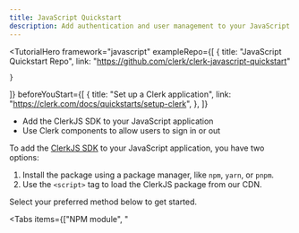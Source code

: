 ```yaml
---
title: JavaScript Quickstart
description: Add authentication and user management to your JavaScript app with Clerk.
---
```


<TutorialHero
  framework="javascript"
  exampleRepo={[
    {
      title: "JavaScript Quickstart Repo",
      link: "https://github.com/clerk/clerk-javascript-quickstart"

    }
  ]}
  beforeYouStart={[
    {
      title: "Set up a Clerk application",
      link: "https://clerk.com/docs/quickstarts/setup-clerk",
    },
  ]}
>

- Add the ClerkJS SDK to your JavaScript application
- Use Clerk components to allow users to sign in or out

</TutorialHero>

To add the [ClerkJS SDK](/docs/references/javascript/overview) to your JavaScript application, you have two options:

1. Install the package using a package manager, like `npm`, `yarn`, or `pnpm`.
2. Use the `<script>` tag to load the ClerkJS package from our CDN.

Select your preferred method below to get started.

<Tabs items={["NPM module", "<script>"]}>
  {/* NPM module tab */}
  <Tab>
    <Steps>
      ### Install `@clerk/clerk-js`

      You'll need to use a bundler like [Vite](https://vitejs.dev/) or [Webpack](https://webpack.js.org/) to use this method.

      At the root of your project, install the ClerkJS package using your package manager of choice:

      <CodeBlockTabs type="installer" options={["npm", "yarn", "pnpm"]}>
        ```bash filename="terminal"
        npm install @clerk/clerk-js
        ```

        ```bash filename="terminal"
        yarn add @clerk/clerk-js
        ```

        ```bash filename="terminal"
        pnpm add @clerk/clerk-js
        ```
      </CodeBlockTabs>

      ### Set environment keys

      1. If you don't have an `.env.local` file in the root directory of your Next.js project, create one now.
      2. Find your **Publishable Key** and **Frontend API URL**. If you're signed into Clerk, the `.env.local` snippet below will contain your keys. Otherwise:
        - Navigate to your [Clerk Dashboard](https://dashboard.clerk.com/last-active?path=api-keys).
        - Select your application, then select **🔑 API Keys** in the sidebar menu.
        - In the **Quick Copy** section, copy your **Publishable Key**.
        - Scroll down and select the **Advanced** dropdown to copy your **Frontend API URL**.
      3. Add your keys to your `.env.local` file.

      The final result should look as follows:

      <InjectKeys>

      ```sh filename=".env.local"
      REACT_APP_CLERK_PUBLISHABLE_KEY={{pub_key}}
      CLERK_FRONTEND_API_URL=[your-domain].clerk.accounts.dev
      ```

      </InjectKeys>

      ### Setup the Clerk class

      In your JavaScript file, import the `Clerk` class and instantiate it with your **Publishable key**. Then, call the `load()` method to initialize ClerkJS.

      <InjectKeys>

      ```js filename="index.ts"
      import Clerk from '@clerk/clerk-js';

      const clerkPublishableKey = `{{pub_key}}`;
      const clerk = new Clerk(clerkPublishableKey);
      await clerk.load({
        // Set load options here...
      });
      ```

      </InjectKeys>

      <Callout type="info">
        Calling the `load()` method initializes ClerkJS. For more information on the `load()` method and what options you can pass to it, check out the [reference documentation](/docs/references/javascript/clerk/clerk#load).
      </Callout>

      ### Allow users to sign in or out

      Clerk's [prebuilt components](/docs/components/overview) are the easiest way to add authentication and user management to your application. They come styled out of the box and are customizable to fit your application's design.

      To get started,  you will use:

      - [`<SignIn />`](/docs/references/javascript/clerk/sign-in): renders a user interface for signing in.
      - [`<UserButton />`](/docs/references/javascript/clerk/user-button): shows the avatar from the account the user is signed in with. When clicked, it opens a dropdown menu with options to sign out.

      <InjectKeys>

        ```typescript filename="index.ts"
        import Clerk from '@clerk/clerk-js';

        const clerkPublishableKey = `{{pub_key}}`;
        const clerk = new Clerk(clerkPublishableKey);
        await clerk.load({
          // Set load options here...
        });

        if (clerk.user) {
          // Selects for <div id="app"> and adds <div id="user-button">
          document.querySelector<HTMLDivElement>("#app")!.innerHTML = `
            <div
              id="user-button"
            ></div>
          `;

          const userButtonComponent =
            document.querySelector<HTMLDivElement>("#user-button")!;

          clerk.mountUserButton(userButtonComponent);
        } else {
          // Selects for <div id="app"> and adds <div id="sign-in">
          document.querySelector<HTMLDivElement>("#app")!.innerHTML = `
            <div
              id="sign-in"
            ></div>
          `;

          const signInComponent =
            document.querySelector<HTMLDivElement>("#sign-in")!;

          clerk.mountSignIn(signInComponent);
        }
        ```

        </InjectKeys>
    </Steps>
  </Tab>

  {/* <script> tag tab */}
  <Tab>
    <Steps>
      ### Add the ClerkJS package using a `<script>` tag

      This `<script>` tag will load the ClerkJS package from our CDN and initialize it with your Clerk **Publishable Key** and **Frontend API URL**. It should *always* be placed before any other `<script>` tags that use ClerkJS.

      1. Navigate to your [Clerk Dashboard](https://dashboard.clerk.com/last-active?path=api-keys).
      2. Select your application, then select **🔑 API Keys** in the sidebar menu.
      3. In the **Quick Copy** section, select **JavaScript** from the dropdown menu.
      4. Copy the `<script>` tag and paste it into your HTML file.

      It should look something like this:

      <InjectKeys>

      ```html filename="index.html"
        <script
          async
          crossorigin="anonymous"
          data-clerk-publishable-key={{pub_key}}
          onload="window.Clerk.load()"
          src="https://[your-domain].clerk.accounts.dev/npm/@clerk/clerk-js@4/dist/clerk.browser.js"
          type="text/javascript"
        ></script>
      ```

      </InjectKeys>

      <Callout type="warning">
        Don't forget, `<script>` tags should be placed right before the closing `</body>` tag in your HTML file.
      </Callout>

      In the `<script>` tag, the `onload` attribute is used to call the `load()` method when the ClerkJS package is loaded. This is necessary to initialize ClerkJS. For more information on the `load()` method and what options you can pass to it, check out the [reference documentation](/docs/references/javascript/clerk/clerk#load).

      ### Listen for the `load` event

      After the ClerkJS package is loaded, you can listen for the `load` event to ensure that ClerkJS is ready to use.

      Below the `<script>` tag that initializes ClerkJS, add another `<script>` tag to listen for the `load` event:

      ```html filename="index.html"
      <script>
      window.addEventListener("load", async function () {
        await window.Clerk.load();

        if (window.Clerk) {
          console.log("ClerkJS is loaded");
        }
      });
      </script>
      ```

      ### Allow users to sign in or out

      Clerk's [prebuilt components](/docs/components/overview) are the easiest way to add authentication and user management to your application. They come styled out of the box and are customizable to fit your application's design.

      To get started, you will use:

      - [`<SignIn />`](/docs/references/javascript/clerk/sign-in): renders a user interface for signing in.
      - [`<UserButton />`](/docs/references/javascript/clerk/user-button): shows the avatar from the account the user is signed in with. When clicked, it opens a dropdown menu with options to sign out.

      <InjectKeys>

      ```html filename="index.html"
      <div id="app"></div>

      <script>
        // initialize ClerkJS (see step 1)
      </script>

      <script>
      window.addEventListener("load", async function () {
        await window.Clerk.load();

        if (window.Clerk.user) {
          document.querySelector("#app").innerHTML = `
            <div
              id="user-button"
            ></div>
          `;

          const userButtonComponent = document.getElementById("user-button");

          window.Clerk.mountUserButton(userButtonComponent);
        } else {
          document.querySelector("#app").innerHTML = `
            <div
              id="sign-in"
            ></div>
          `;

          const signInComponent = document.querySelector("#sign-in");

          window.Clerk.mountSignIn(signInComponent);
        }
      });
      </script>
      ```

      </InjectKeys>
    </Steps>
  </Tab>
</Tabs>

### More resouces

<div className="container mx-auto my-4">
  <div className="grid grid-cols-1 gap-6 md:grid-cols-2">
    <Cards title="Clerk Class Reference" description="Learn more about the Clerk class and how to use it." link="/docs/references/javascript/clerk/clerk" cta="Learn More" />

    <Cards title="Authentication Components" description="Learn more about all our authentication components." link="/docs/references/javascript/clerk/clerk#components" cta="Learn More" />

    <Cards title="Customization & Localization" description="Learn how to customize and localize the Clerk components." link="/docs/components/customization/overview" cta="Learn More" />
  </div>
</div>

